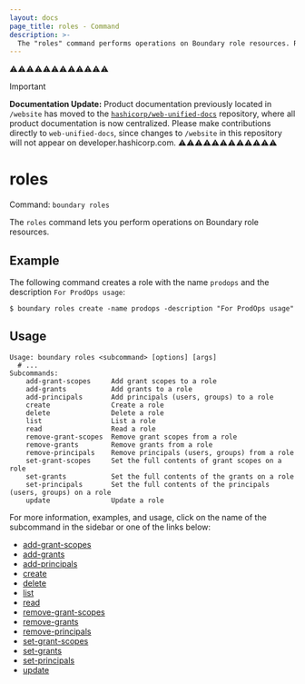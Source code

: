 ```yaml
---
layout: docs
page_title: roles - Command
description: >-
  The "roles" command performs operations on Boundary role resources. Roles contain collections of permissions which are granted to principals assigned to the role.
---
```


⚠️⚠️⚠️⚠️⚠️⚠️⚠️⚠️⚠️⚠️⚠️⚠️
> [!IMPORTANT]  
> **Documentation Update:** Product documentation previously located in `/website` has moved to the [`hashicorp/web-unified-docs`](https://github.com/hashicorp/web-unified-docs) repository, where all product documentation is now centralized. Please make contributions directly to `web-unified-docs`, since changes to `/website` in this repository will not appear on developer.hashicorp.com.
⚠️⚠️⚠️⚠️⚠️⚠️⚠️⚠️⚠️⚠️⚠️⚠️

# roles

Command: `boundary roles`

The `roles` command lets you perform operations on Boundary role resources.

## Example

The following command creates a role with the name `prodops` and the description `For ProdOps usage`:

```shell-session
$ boundary roles create -name prodops -description "For ProdOps usage"
```

## Usage

<CodeBlockConfig hideClipboard>

```shell-session
Usage: boundary roles <subcommand> [options] [args]
  # ...
Subcommands:
    add-grant-scopes     Add grant scopes to a role
    add-grants           Add grants to a role
    add-principals       Add principals (users, groups) to a role
    create               Create a role
    delete               Delete a role
    list                 List a role
    read                 Read a role
    remove-grant-scopes  Remove grant scopes from a role
    remove-grants        Remove grants from a role
    remove-principals    Remove principals (users, groups) from a role
    set-grant-scopes     Set the full contents of grant scopes on a role
    set-grants           Set the full contents of the grants on a role
    set-principals       Set the full contents of the principals (users, groups) on a role
    update               Update a role
```

</CodeBlockConfig>

For more information, examples, and usage, click on the name
of the subcommand in the sidebar or one of the links below:

- [add-grant-scopes](/boundary/docs/commands/roles/add-grant-scopes)
- [add-grants](/boundary/docs/commands/roles/add-grants)
- [add-principals](/boundary/docs/commands/roles/add-principals)
- [create](/boundary/docs/commands/roles/create)
- [delete](/boundary/docs/commands/roles/delete)
- [list](/boundary/docs/commands/roles/list)
- [read](/boundary/docs/commands/roles/read)
- [remove-grant-scopes](/boundary/docs/commands/roles/remove-grant-scopes)
- [remove-grants](/boundary/docs/commands/roles/remove-grants)
- [remove-principals](/boundary/docs/commands/roles/remove-principals)
- [set-grant-scopes](/boundary/docs/commands/roles/set-grant-scopes)
- [set-grants](/boundary/docs/commands/roles/set-grants)
- [set-principals](/boundary/docs/commands/roles/set-principals)
- [update](/boundary/docs/commands/roles/update)
